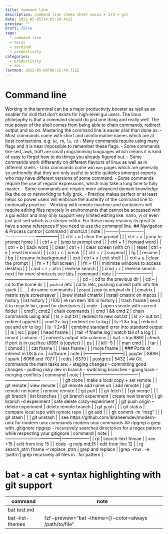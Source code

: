 ```yaml
---
title: command line
description: command line cheea sheet macos + zsh + git
date: 2022-05-05T14:03:24.441Z
preview: ""
draft: false
tags:
  - command line
  - macos
  - terminal
  - productivity
categories:
  - productivity
  - mac
lastmod: 2022-05-06T08:15:40.712Z
---
```


# Command line
Working in the terminal can be a major productivity booster as well as an enabler for skill that don't exists for high-level gui users. 
The linux philosophy is that a command should do just one thing and really well.
The true power of the shell comes from being able to chain commands, redirect output and so on. 
Mastering the command line is easier said than done as:
- Most commands come with short and uninformative names which are at best contractions. e.g. `bc`, `rm`, `ls`, `cd`
- Many commands require using many flags and it is near impossible to remember these flags.
- Some commands like sed, awk, troff are small programming languages which means it is kind of easy to forget how to do things you already figured out.
- Some commands work differently on different flavours of linux as well as in different shells
- Unix commands come win `man` pages which are generally so unfriendly that they are only useful to settle quibbles amongst experts who may have different versions of some command.
- Some commands require the use of regular expressions, which may take a long time to fully master.
- Some commands are require more advanced domain knowledge like the os or networking to fully grok.
- Practice makes perfect or at least helps so power users will embrace the austerity of the command line to continually practice
- Working with remote machine and containers will require editing files remotely in environments that cannot be accessed with a gui editor and may only support very limited editing like: nano, vi or even just just sed which is a stream editor.
For these many reasons its great to have a some references if you need to use the command line.
## Navigation & Process control
| command | shortcut       | note                               |
|---------|----------------|------------------------------------|
|         | ctrl + u       | clear the prompt                   |
|         | ctrl + a       | jump to prompt home                |
|         | ctrl + e       | jump to prompt end                 |
|         | ctrl + f       | froward word                       |
|         | ctrl + b       | back word                          |
| clear   | ctrl + l       | clear screen (with cr)             |
| reset   | ctrl + k       | reset terminal                     |
|         | ctrl + c       | break                              |
|         | ctrl + z       | suspend                            |
| fg      |                | resume                             |
| bg      |                | resume in background               |
| exit    | ctrl + x       | exit shell                         |
|         | ctrl + u       | clear the prompt                   |
|         | fn + f         | full screen                        |
|         | fn + f11       | minimize windows to access desktop |
|         | cmd + r + ptrn | reverse search                     |
|         | cmd + r        | reverse search next                |
for more shortcuts see [this](https://betterprogramming.pub/boost-your-command-line-productivity-with-keyboard-shortcuts-4de2f6cbd069)
| command                | note                                            |
|------------------------|-------------------------------------------------|
| cd -                   | cd to the previous dir                          |
| cd ~                   | cd to the  home dir                             |
| `pushcd` /etc          | cd to /etc, pushing current path into the stack |
| …                      | do some commands                                |
| `popcd`                | pop to original dir                             |
| cmatrix                | matrix style screensaver                        |
| brew install cmatrix   | install cmatrix on macos                        |
| history                | list history                                    |
| !100                   | re run item 100 in history                      |
| trash fname            | send it to recycle bin, good for directories    |
| code .                 | open vscode with current folder                 |
| cmd1 ; cmd2            | chain commands                                  |
| cmd 1 && cmd 2         | chain commands using and                        |
| ls > out.txt           | redirect to new out.txt                         |
| ls >> out.txt          | redirect append                                 |
| cmd 2> log             | redirect err to log                             |
| ls -1 &> log           | redirect out and err to log                     |
| ls -1 2>&1             | combine standard error into standard output     |
| ls 	&#124; wc          | pipe                                            |
| head fname             |                                                 |
| tail -f fname.log      | watch tail of a log                             |
| mount &#124; column -t | converts output into columns                    |
| lsaf -i tcp:8891       | check if port is in use/free (8891 is jupyter)  |
| ps                     |                                                 |
| kill -9                |                                                 |
| man cmd                |                                                 |
| tar                    |                                                 |
| chmod                  |                                                 |
| cat fname              |                                                 |
| less fname             |                                                 |
| more fname             |                                                 |
### Ports of interest in DS & co.
| software | note          |
|----------|---------------|
| jupyter  | 8889          |
| spark    | 6066 and 7077 |
| redis    | 6379          |
| postgres | 5432          |
## Git commands
the main tasks are:
- staging changes 
- committing good changes
- putting risky dev in branch
- switching branches
- going back
- merging conflicts
| command                             | note                                |
|-------------------------------------|-------------------------------------|
| git clone                           | make a local copy + set remote      |
| git remote                          | view remote                         |
| git remote add name url             | add remote                          |
| git remote rm name                  | remove  remote                      |
| git pull                            |                                     |
| git fetch                           |                                     |
| git merge                           |                                     |
| git branch                          | list branches                       |
| git branch experiment               | create new branch                   |
| git branch -d experiment            | safe delete crazy-experiment        |
| git push origin --delete experiment | delete remote branch                |
| git push                            |                                     |
| git status                          | compare local repo with remote repo |
| git add                             |                                     |
| git commit -m “msg”                 |                                     |
| git stash                           |                                     |
| git unstash                         |                                     |
see https://github.com/ibraheemdev/modern-unix for modern unix commands
modern unix commands
## ripgrep a grep with .gitignore
ripgrep - recursively searches directories for a regex pattern while respecting your gitignore 
| command                              | note              |
|--------------------------------------|-------------------|
| rp                                   | search-text fnmae |
| vim +15                              | edit from line 15 |
| code -g mdp.md:15                    | edit from line 12 |
| rg search_ptrn fname -r replace_ptrn | grep and replace  |
|grep -rnw . -e 'pattrn'| grep recusively all files in . for pattern |

# bat - a cat + syntax highlighting with git support
| command           | note                                                        |
|-------------------|-------------------------------------------------------------|
| bat test.md       |                                                             |
| bat --list-themes | fzf --preview="bat --theme={} --color=always /path/to/file" |


